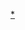 {{Navbox
|name = 日本的传统艺能
|title = [[日本傳統藝能]]
|titlestyle = background:#ddf
|state = {{{state|autocollapse}}}
|bodyclass=hlist hlist-hyphen
|imageleft = 
|imageright =
|image = 
|group1 = [[詩歌]] 
|list1 = 
*[[和歌]]
*[[俳諧]]
*[[俳句]]
*[[琉歌]] 
*[[川柳 (日本文學)|川柳]]
|group2 = [[艺道]] 
|list2 = 
*[[日本茶道|茶道]]
*[[香道]]
*[[武道 (日本)|武道]]
*[[書道]]
*[[華道]] 
|group3 = [[舞蹈]]
|list3 = 
*[[日本舞踊]]
**[[舞 (日本)|舞]]
**[[踴 (日本)|踴]]
*[[神乐]]
*[[雅樂 (日本)|雅乐]]
*[[仕舞]]
*[[舞乐]]
*[[白拍子]]
*[[延年]]
*[[曲舞]]
*[[上方舞]]
*[[大黑舞]] / [[惠比寿舞]]
*[[纏舞]]
*[[筑紫舞]]
*[[翁舞]]
*[[歌舞伎舞蹈]]
*[[剑舞]]
*[[鹿踊]]
*[[剑扇舞]]
*[[剑诗舞]]
*[[演武]]
*[[幸若舞]]
*[[風流踊]]{{Nowrap end}}
|group4 = [[节日|祭]] 
|list4 = 
*[[田乐]]
*[[踊念佛]]
*[[盆踊]]
*[[花笠踊]]
*[[田游]]
*[[田植踊]]
*[[念佛踊]]
*[[流鏑馬]]
*[[練 (日本节日)|練]]
*[[爬梯节]]（梯子乗り）
*[[狮子舞]]
*[[生剥鬼节]]
*[[烟花]]
|group5 = [[曲艺|说唱]]
|list5 = 
*[[唱導]]
*[[平曲]]
*[[盲僧琵琶]]
*[[薩摩琵琶]]
*[[筑前琵琶]]
*[[早歌]]
*[[太平记读]]
*[[说经节]]
*[[祭文]]
*[[節談説教]] 
|group6 = [[呗]]
|list6 = 
*[[雅樂 (日本)|雅乐]]
*[[地歌]]
*[[长呗]]
*[[荻江節]]
*[[歌泽]]
*[[端呗]]
*[[小呗]]
*[[都都逸]]
*[[詩吟]]
*[[民謡]]
*[[阿伊努音乐]]
*[[冲绳音乐|琉球民謡]]
|group7 = [[音曲]]
|list7 = 
*[[雅樂 (日本)|雅乐]]
*[[能乐|能乐囃子]]
*[[日本傳統音樂|邦乐]]
*[[淨瑠璃 (日本傳統藝能)|浄瑠璃節]]
*[[御座乐]]
*[[祭囃子]]
*[[寄席囃子]]
|group8 = [[劇場藝術|演劇]]
|list8 = 
*[[雅樂 (日本)|雅乐]]
*[[猿乐]]
*[[能乐]]
*[[能剧]]
*[[狂言]]
*[[式三番]]
*[[薪能]]
*[[歌舞伎]] 
*[[淨瑠璃 (日本傳統藝能)|淨瑠璃]]
*[[文乐|人形浄瑠璃]]
*[[組踊]]、[[端踊]]
*[[伎乐]]
*[[机关人偶]]
|group9 = {{link-ja|演藝 (日本)|演芸|演艺}}
|list9 = 
*[[落語]]
*[[漫才]]（[[萬歳]]）
*[[講談|講談（講释）]]
*[[浪曲|浪花節（浪曲）]]
*[[俄 (日本艺能)|俄]]
*[[女道乐]]
*[[放下 (日本艺能)|放下]]
*[[太神乐]]
*[[影絵]]
*[[活惚]]（かっぽれ）
*[[皿回]]
*[[東西屋]]
*[[纸芝居]]
|group10 = [[座敷]] 
|list10 = 
*[[艺妓]]
*[[艺者]]
*[[舞妓]]
*[[幇間]] 
|group11 = [[工艺]] 
|list11 = 
*[[雕金]]
*[[漆器]] / [[螺鈿]] / [[象嵌]]
*[[陶艺]]
*[[織物]] / [[染織]] / [[組紐]]
*[[曲物]] / [[指物]] / [[寄木細工]] / [[竹細工]]
*[[和纸]] / [[墨]] / [[砚]] / [[笔]]
*[[梳篦|櫛]] / [[簪]] / [[根付]] / [[扇子]] / [[团扇]]
*[[草履]] / [[雪駄]] / [[草鞋]] / [[下駄]]
*[[笼]] / [[張子]] / [[提灯]] / [[行灯]] / [[和蜡烛]] / [[灯笼]]
*[[茶釜]] / [[火鉢]] / [[七輪]] / [[菜刀|和包丁]] / [[法器|佛具]]
*[[風鈴]] / [[鹿威]]
*[[日本人形]] / [[乡土玩具]]
*[[和樂器]]
*[[木版印刷]] / [[和装本]]
*[[日本铠甲|铠甲]] / [[兜鏊]] / [[日本刀]] / [[和弓]] / [[枪]] / [[十手]] / [[手里剑]]
*[[疊蓆|畳]] / [[襖 (日本建筑)|襖]] / [[障子]] / [[栏间 (日本建筑)|欄間]]
*[[駕籠]] / [[黃包车|人力車]] / [[神舆]] / [[山車]]{{Nowrap end}}
|below =  
}}<noinclude>
{{collapsible option}}
[[Category:日本传统艺能|*]]
</noinclude>